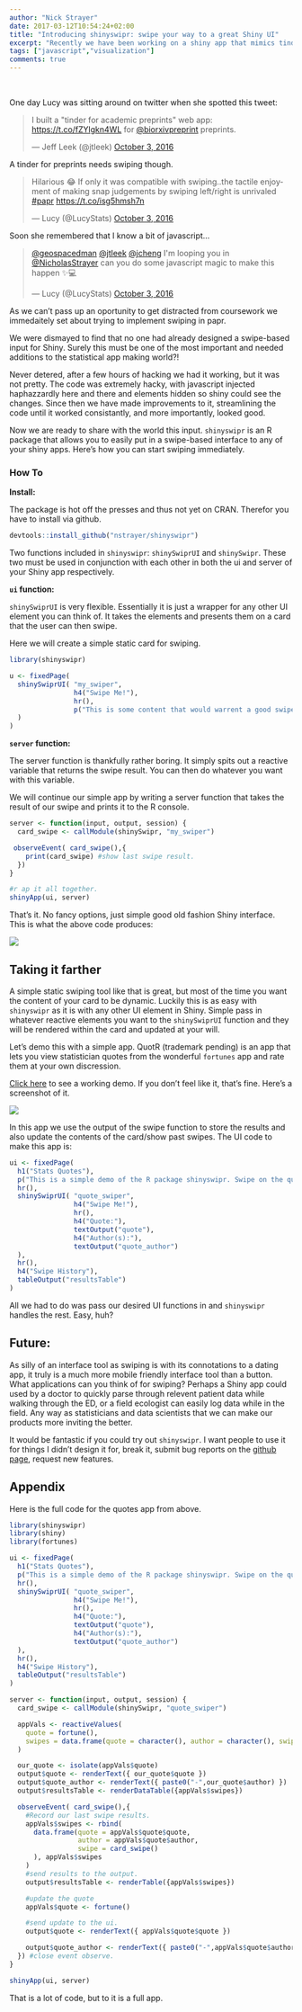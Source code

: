 ```yaml
---
author: "Nick Strayer"
date: 2017-03-12T10:54:24+02:00
title: "Introducing shinyswipr: swipe your way to a great Shiny UI"
excerpt: "Recently we have been working on a shiny app that mimics tinder for preprints. One of the more exciting things we've done in this app is implimented a swiping input. Now you can to with the package shinyswipr." 
tags: ["javascript","visualization"]
comments: true
---
```


<br>

One day Lucy was sitting around on twitter when she spotted this tweet: 

<blockquote class="twitter-tweet" data-lang="en"><p lang="en" dir="ltr">I built a &quot;tinder for academic preprints&quot; web app: <a href="https://t.co/fZYlgkn4WL">https://t.co/fZYlgkn4WL</a> for <a href="https://twitter.com/biorxivpreprint">@biorxivpreprint</a> preprints.</p>&mdash; Jeff Leek (@jtleek) <a href="https://twitter.com/jtleek/status/782949505754861568">October 3, 2016</a></blockquote>
<script async src="//platform.twitter.com/widgets.js" charset="utf-8"></script>

A tinder for preprints needs swiping though. 

<blockquote class="twitter-tweet" data-lang="en"><p lang="en" dir="ltr">Hilarious 😂 If only it was compatible with swiping..the tactile enjoyment of making snap judgements by swiping left/right is unrivaled <a href="https://twitter.com/hashtag/papr?src=hash">#papr</a> <a href="https://t.co/isg5hmsh7n">https://t.co/isg5hmsh7n</a></p>&mdash; Lucy (@LucyStats) <a href="https://twitter.com/LucyStats/status/782953224420495365">October 3, 2016</a></blockquote>
<script async src="//platform.twitter.com/widgets.js" charset="utf-8"></script>

Soon she remembered that I know a bit of javascript...

<blockquote class="twitter-tweet" data-lang="en"><p lang="en" dir="ltr"><a href="https://twitter.com/geospacedman">@geospacedman</a> <a href="https://twitter.com/jtleek">@jtleek</a> <a href="https://twitter.com/jcheng">@jcheng</a> I&#39;m looping you in <a href="https://twitter.com/NicholasStrayer">@NicholasStrayer</a> can you do some javascript magic to make this happen ✨💻</p>&mdash; Lucy (@LucyStats) <a href="https://twitter.com/LucyStats/status/782967208649580545">October 3, 2016</a></blockquote>
<script async src="//platform.twitter.com/widgets.js" charset="utf-8"></script>

As we can't pass up an oportunity to get distracted from coursework we immedaitely set about trying to implement swiping in papr. 

We were dismayed to find that no one had already designed a swipe-based input for Shiny. Surely this must be one of the most important and needed additions to the statistical app making world?!

Never detered, after a few hours of hacking we had it working, but it was not pretty. The code was extremely hacky, with javascript injected haphazzardly here and there and elements hidden so shiny could see the changes. Since then we have made improvements to it, streamlining the code until it worked consistantly, and more importantly, looked good. 

Now we are ready to share with the world this input. `shinyswipr` is an R package that allows you to easily put in a swipe-based interface to any of your shiny apps. Here's how you can start swiping immediately. 

### How To

__Install:__

The package is hot off the presses and thus not yet on CRAN. Therefor you have to install via github. 

```r
devtools::install_github("nstrayer/shinyswipr")
```


Two functions included in `shinyswipr`: `shinySwiprUI` and `shinySwipr`. These two must be used in conjunction with each other in both the ui and server of your Shiny app respectively.


__`ui` function:__

`shinySwiprUI` is very flexible. Essentially it is just a wrapper for any other UI element you can think of. It takes the elements and presents them on a card that the user can then swipe. 

Here we will create a simple static card for swiping. 

```r
library(shinyswipr)

u <- fixedPage(
  shinySwiprUI( "my_swiper",
                h4("Swipe Me!"),
                hr(),
                p("This is some content that would warrent a good swipe")
  )
)
```

__`server` function:__

The server function is thankfully rather boring. It simply spits out a reactive variable that returns the swipe result. You can then do whatever you want with this variable. 

We will continue our simple app by writing a server function that takes the result of our swipe and prints it to the R console. 

```r
server <- function(input, output, session) {
  card_swipe <- callModule(shinySwipr, "my_swiper")

 observeEvent( card_swipe(),{
    print(card_swipe) #show last swipe result. 
  }) 
}

#r ap it all together.
shinyApp(ui, server)
```

That's it. No fancy options, just simple good old fashion Shiny interface. This is what the above code produces: 

![](/images/simple_swipe_app.png)

## Taking it farther

A simple static swiping tool like that is great, but most of the time you want the content of your card to be dynamic. Luckily this is as easy with `shinyswipr` as it is with any other UI element in Shiny. Simple pass in whatever reactive elements you want to the `shinySwiprUI` function and they will be rendered within the card and updated at your will. 

Let's demo this with a simple app. QuotR (trademark pending) is an app that lets you view statistician quotes from the wonderful `fortunes` app and rate them at your own discression. 

[Click here](https://nickstrayer.shinyapps.io/shinyswipr_demo/) to see a working demo. If you don't feel like it, that's fine. Here's a screenshot of it. 

![](/images/quotr.png)

In this app we use the output of the swipe function to store the results and also update the contents of the card/show past swipes. The UI code to make this app is: 


```r
ui <- fixedPage(
  h1("Stats Quotes"),
  p("This is a simple demo of the R package shinyswipr. Swipe on the quote card below to store your rating. What each direction (up, down, left, right) mean is up to you. (We won't tell.)"),
  hr(),
  shinySwiprUI( "quote_swiper",
                h4("Swipe Me!"),
                hr(),
                h4("Quote:"),
                textOutput("quote"),
                h4("Author(s):"),
                textOutput("quote_author")
  ),
  hr(),
  h4("Swipe History"),
  tableOutput("resultsTable")
)
```

All we had to do was pass our desired UI functions in and `shinyswipr` handles the rest. Easy, huh?

## Future: 

As silly of an interface tool as swiping is with its connotations to a dating app, it truly is a much more mobile friendly interface tool than a button. What applications can you think of for swiping? Perhaps a Shiny app could used by a doctor to quickly parse through relevent patient data while walking through the ED, or a field ecologist can easily log data while in the field. Any way as statisticians and data scientists that we can make our products more inviting the better. 

It would be fantastic if you could try out `shinyswipr`. I want people to use it for things I didn't design it for, break it, submit bug reports on the [github page](https://github.com/nstrayer/shinyswipr), request new features. 

## Appendix

Here is the full code for the quotes app from above. 

```r
library(shinyswipr)
library(shiny)
library(fortunes)

ui <- fixedPage(
  h1("Stats Quotes"),
  p("This is a simple demo of the R package shinyswipr. Swipe on the quote card below to store your rating. What each direction (up, down, left, right) mean is up to you. (We won't tell.)"),
  hr(),
  shinySwiprUI( "quote_swiper",
                h4("Swipe Me!"),
                hr(),
                h4("Quote:"),
                textOutput("quote"),
                h4("Author(s):"),
                textOutput("quote_author")
  ),
  hr(),
  h4("Swipe History"),
  tableOutput("resultsTable")
)

server <- function(input, output, session) {
  card_swipe <- callModule(shinySwipr, "quote_swiper")

  appVals <- reactiveValues(
    quote = fortune(),
    swipes = data.frame(quote = character(), author = character(), swipe = character())
  )

  our_quote <- isolate(appVals$quote)
  output$quote <- renderText({ our_quote$quote })
  output$quote_author <- renderText({ paste0("-",our_quote$author) })
  output$resultsTable <- renderDataTable({appVals$swipes})

  observeEvent( card_swipe(),{
    #Record our last swipe results.
    appVals$swipes <- rbind(
      data.frame(quote = appVals$quote$quote,
                 author = appVals$quote$author,
                 swipe = card_swipe()
      ), appVals$swipes
    )
    #send results to the output.
    output$resultsTable <- renderTable({appVals$swipes})

    #update the quote
    appVals$quote <- fortune()

    #send update to the ui.
    output$quote <- renderText({ appVals$quote$quote })

    output$quote_author <- renderText({ paste0("-",appVals$quote$author) })
  }) #close event observe.
}

shinyApp(ui, server)
```

That is a lot of code, but to it is a full app. 
